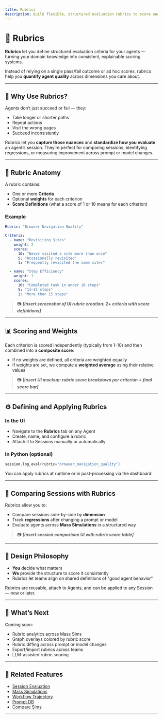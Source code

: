```yaml
---
title: Rubrics
description: Build flexible, structured evaluation rubrics to score and compare your agent's behavior across sessions.
---
```


# 📏 Rubrics

**Rubrics** let you define structured evaluation criteria for your agents — turning your domain knowledge into consistent, explainable scoring systems.

Instead of relying on a single pass/fail outcome or ad hoc scores, rubrics help you **quantify agent quality** across dimensions you care about.

---

## 🧠 Why Use Rubrics?

Agents don’t just succeed or fail — they:

- Take longer or shorter paths
- Repeat actions
- Visit the wrong pages
- Succeed inconsistently

Rubrics let you **capture those nuances** and **standardize how you evaluate** an agent’s session. They’re perfect for comparing sessions, identifying regressions, or measuring improvement across prompt or model changes.

---

## 🧬 Rubric Anatomy

A rubric contains:

- One or more **Criteria**
- Optional **weights** for each criterion
- **Score Definitions** (what a score of 1 or 10 means for each criterion)

### Example

```yaml
Rubric: "Browser Navigation Quality"

Criteria:
  - name: "Revisiting Sites"
    weight: 2
    scores:
      10: "Never visited a site more than once"
      5: "Occasionally revisited"
      1: "Frequently revisited the same sites"

  - name: "Step Efficiency"
    weight: 1
    scores:
      10: "Completed task in under 10 steps"
      5: "11–15 steps"
      1: "More than 15 steps"
```

> 📷 _**[Insert screenshot of UI rubric creation: 2+ criteria with score definitions]**_

---

## 📊 Scoring and Weights

Each criterion is scored independently (typically from 1–10) and then combined into a **composite score**:

- If no weights are defined, all criteria are weighted equally
- If weights are set, we compute a **weighted average** using their relative values

> 📷 _**[Insert UI mockup: rubric score breakdown per criterion + final score bar]**_

---

## ⚙️ Defining and Applying Rubrics

### In the UI

- Navigate to the **Rubrics** tab on any Agent
- Create, name, and configure a rubric
- Attach it to Sessions manually or automatically

### In Python (optional)

```python
session.log_eval(rubric="browser_navigation_quality")
```

You can apply rubrics at runtime or in post-processing via the dashboard.

---

## 🧪 Comparing Sessions with Rubrics

Rubrics allow you to:

- Compare sessions side-by-side by **dimension**
- Track **regressions** after changing a prompt or model
- Evaluate agents across **Mass Simulations** in a structured way

> 📷 _**[Insert session comparison UI with rubric score table]**_

---

## 🧠 Design Philosophy

- **You** decide what matters
- **We** provide the structure to score it consistently
- Rubrics let teams align on shared definitions of "good agent behavior"

<Callout type="info">
Rubrics are reusable, attach to Agents, and can be applied to any Session — now or later.
</Callout>

---

## 🔮 What’s Next

Coming soon:

- Rubric analytics across Mass Sims
- Graph overlays colored by rubric score
- Rubric diffing across prompt or model changes
- Export/import rubrics across teams
- LLM-assisted rubric scoring

---

## 🔗 Related Features

- [Session Evaluation](/sessions#evaluation-and-scoring)
- [Mass Simulations](/mass-simulations)
- [Workflow Trajectory](/features/workflow-trajectory)
- [Prompt DB](/features/prompt-db)
- [Compare Sims](/compare-sims)

---